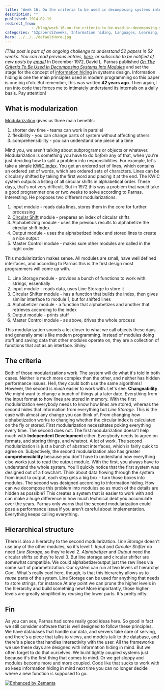 ```yaml
---
title: 'Week 16: On the criteria to be used in decomposing systems into modules'
description: ""
published: 2014-02-19
redirect_from: 
            - /blog/week-16-on-the-criteria-to-be-used-in-decomposing-systems-into-modules/swizec/6524
categories: "52papers52weeks, Information hiding, Languages, Learning, Modules, Personal, Programming"
hero: ../../../defaultHero.jpg
---
```


_\[This post is part of an ongoing challenge to understand 52 papers in 52 weeks. You can read previous entries, [here](http://swizec.com/blog/category/52-papers-in-52-weeks), or subscribe to be notified of new posts by [email](http://swiz.ec/52papers-list)]_ In December 1972, David L. Parnas published [_On The Criteria To Be Used In Decomposing Systems Into Modules_](https://www.cs.umd.edu/class/spring2003/cmsc838p/Design/criteria.pdf) and set the stage for the concept of [information hiding](http://en.wikipedia.org/wiki/Information_hiding "Information hiding") in systems design. Information hiding is one the main principles used in modern programming so this paper is one big d'oh. But remember, this was written **42 years ago**. Then again, I run into code that forces me to intimately understand its internals on a daily basis. Pay attention!

## What is modularization

[Modularization](http://en.wikipedia.org/wiki/Modularity "Modularity") gives us three main benefits:

1.  shorter dev time - teams can work in parallel
2.  flexibility - you can change parts of system without affecting others
3.  comprehensibility - you can understand one piece at a time

Mind you, we aren't talking about subprograms or objects or whatever. Modularization is something you have to do _before_ any of that, when you're just deciding how to split a problem into responsibilities. For example, let's take a simple [KWIC index](http://en.wikipedia.org/wiki/Key_Word_in_Context "Key Word in Context"). You get an ordered set of lines, which contains an ordered set of words, which are ordered sets of characters. Lines can be circularly shifted by taking the first word and placing it at the end. The KWIC system outputs a listing of all circular shifts in alphabetical order. These days, that's not very difficult. But in 1972 this was a problem that would take a good programmer one or two weeks to solve according to Parnas. Interesting. He proposes two different modularizations:

1.  Input module - reads data lines, stores them in the core for further processing
2.  [Circular Shift](http://en.wikipedia.org/wiki/Circular_shift "Circular shift") module - prepares an index of circular shifts
3.  Alphabetizing module - uses the previous results to alphabetize the circular shift index
4.  Output module - uses the alphabetized index and stored lines to create a nice output
5.  Master Control module - makes sure other modules are called in the right order

This modularization makes sense. All modules are small, have well defined interfaces, and according to Parnas this is the first design most programmers will come up with.

1.  Line Storage module - provides a bunch of functions to work with strings, essentially
2.  Input module - reads data, uses Line Storage to store it
3.  Circular Shifter module - has a function that builds the index, then gives similar interface to module 1, but for shifted lines
4.  Alphabetizer module - a function that alphabetizes and another that retrieves according to the index
5.  Output module - prints stuff
6.  Master Control module - as above, drives the whole process

This modularization sounds a lot closer to what we call objects these days and generally smells like modern programming. Instead of modules doing stuff and saving data that other modules operate on, they are a collection of functions that act as an interface. Shiny.

## The criteria

Both of those modularizations work. The system will do what it's told in both cases. Neither is much more complex than the other, and neither has hidden performance issues. Hell, they could both use the same algorithms! However, the second is _much_ easier to work with. Let's see. **Changeability**. We might want to change a bunch of things at a later date. Everything from the input format to how lines are stored in memory. With the first modularization everybody needs to know how lines are stored, whereas the second hides that information from everything but _Line Storage_. This is the case with almost any change you can think of. From changing how alphabetization works to changing whether the circular index is calculated on the fly or stored. First modularization necessitates poking everything every time. The second does not. The first modularization doesn't help much with **Independent Development** either. Everybody needs to agree on formats, and storing things, and whatnot. A lot of work. The second modularization is just a bunch of abstract interfaces, which is fairly quick to agree on. Subjectively, the second modularization also has greater **comprehensibility** because you don't have to understand how everything else works just to read the output module. With the first, you always have to understand the whole system. You'll quickly notice that the first system was designed out of a flowchart. Think about data flowing through the system from input to output, each step gets a big box - turn those boxes into modules. The second was designed according to information hiding. How can we decompose this problem into modules so as much of the details are hidden as possible? This creates a system that is easier to work with and can make a huge difference in how much technical debt you accumulate over the years. Parnas only warns that the second modularization could pose a performance issue if you aren't careful about implementation. Everything keeps calling everything.

## Hierarchical structure

There is also a hierarchy to the second modularization. _Line Storage_ doesn't use any of the other modules, so it's level 1. _Input_ and _Circular Shifter_ do need _Line Storage_, so they're level 2. _Alphabetizer_ and _Output_ need the circular shifts so they're level 3. But line storage and circular shifter are somewhat compatible. We could alphabetize/output just the raw lines via some sort of parametrization. Our system can run at two levels of hierarchy! Cool. What's really cool here, though, is that this hierarchy allows us to _reuse_ parts of the system. Line Storage can be used for anything that needs to store strings, for instance At any point we can prune the higher levels in the hierarchy and build something new! More importantly, those higher levels are greatly simplified by reusing the lower parts. It's pretty nifty.

## Fin

As you can see, Parnas had some really good ideas here. So good in fact we still consider software that is well designed to follow these principles. We have databases that handle our data, and servers take care of serving, and there's a piece that talks to views, and models talk to the database, and there's a piece that handles interactivity with the user. All the frameworks we use these days are designed with information hiding in mind. But we often forget to do that ourselves. We build tightly coupled systems just because it's the first thing that comes to mind. Or we get sloppy and modules become more and more coupled. Code like that sucks to work with so keep information hiding in mind next time you can no longer decide where a new function is supposed to go.

[![Enhanced by Zemanta](http://img.zemanta.com/zemified_e.png?x-id=1cd36eb5-c19b-4e2b-9e2a-90c200f1aec0)](http://www.zemanta.com/?px "Enhanced by Zemanta")
